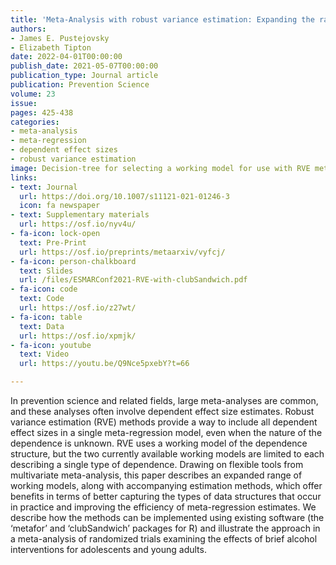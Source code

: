 ```yaml
---
title: 'Meta-Analysis with robust variance estimation: Expanding the range of working models'
authors:
- James E. Pustejovsky
- Elizabeth Tipton
date: 2022-04-01T00:00:00
publish_date: 2021-05-07T00:00:00
publication_type: Journal article
publication: Prevention Science
volume: 23
issue: 
pages: 425-438
categories:
- meta-analysis
- meta-regression
- dependent effect sizes
- robust variance estimation
image: Decision-tree for selecting a working model for use with RVE meta-regression
links:
- text: Journal
  url: https://doi.org/10.1007/s11121-021-01246-3
  icon: fa newspaper
- text: Supplementary materials
  url: https://osf.io/nyv4u/
- fa-icon: lock-open
  text: Pre-Print
  url: https://osf.io/preprints/metaarxiv/vyfcj/
- fa-icon: person-chalkboard
  text: Slides
  url: /files/ESMARConf2021-RVE-with-clubSandwich.pdf
- fa-icon: code
  text: Code
  url: https://osf.io/z27wt/
- fa-icon: table
  text: Data
  url: https://osf.io/xpmjk/
- fa-icon: youtube
  text: Video
  url: https://youtu.be/Q9Nce5pxebY?t=66

---
```



In prevention science and related fields, large meta-analyses are common, and these analyses often involve dependent effect size estimates. Robust variance estimation (RVE) methods provide a way to include all dependent effect sizes in a single meta-regression model, even when the nature of the dependence is unknown. RVE uses a working model of the dependence structure, but the two currently available working models are limited to each describing a single type of dependence. Drawing on flexible tools from multivariate meta-analysis, this paper describes an expanded range of working models, along with accompanying estimation methods, which offer benefits in terms of better capturing the types of data structures that occur in practice and improving the efficiency of meta-regression estimates. We describe how the methods can be implemented using existing software (the 'metafor' and 'clubSandwich' packages for R) and illustrate the approach in a meta-analysis of randomized trials examining the effects of brief alcohol interventions for adolescents and young adults.

